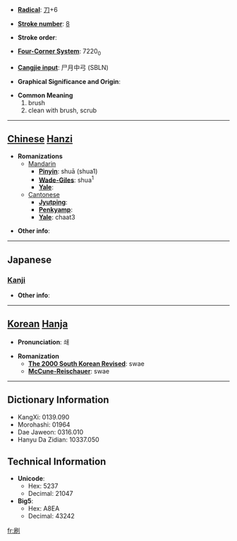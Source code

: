 * '''[[Wiktionary:Chinese radical index| Radical]]''': [[Wiktionary:Chinese radical index 刀|刀]]+6

* '''[[Wiktionary:Chinese total strokes index|Stroke number]]''': [[Wiktionary:Chinese total strokes index 8|8]]

* '''Stroke order''': 

* '''[[Wiktionary:Chinese four corner index|Four-Corner System]]''': 7220<sub>0</sub>

* '''[[Wiktionary:Chinese Cangjie index|Cangjie input]]''': 尸月中弓 (SBLN)

* '''Graphical Significance and Origin''': 

* '''Common Meaning'''
*#brush
*# clean with brush, scrub


----

== [[Chinese]] [[Hanzi]] ==

* '''Romanizations'''
** [[Mandarin]]
*** '''[[Pinyin]]''': shuā (shua1)
*** '''[[Wade-Giles]]''': shua<sup>1</sup>
*** '''[[Yale]]''': 
**[[Cantonese]]
***'''[[Jyutping]]''':
***'''[[Penkyamp]]''': 
***'''[[Yale]]''': chaat3

* '''Other info''': 

----

==Japanese==
===[[Kanji]]===
{{kanji|on readings=[[さつ]] (satsu)
|kun readings=[[する]] (suru), [[はく]] (haku), [[はけ]] (hake)
}}

* '''Other info''':  

----

== [[Korean]] [[Hanja]] ==

* '''Pronunciation''': 쇄

* '''Romanization'''
** '''[[The 2000 South Korean Revised Romanization|The 2000 South Korean Revised]]''': swae
** '''[[McCune-Reischauer]]''': swae

----

== Dictionary Information ==

* KangXi: 0139.090
* Morohashi: 01964
* Dae Jaweon: 0316.010
* Hanyu Da Zidian: 10337.050

== Technical Information ==

* '''Unicode''':
** Hex: 5237
** Decimal: 21047
* '''Big5''':
** Hex: A8EA
** Decimal: 43242

[[fr:刷]]